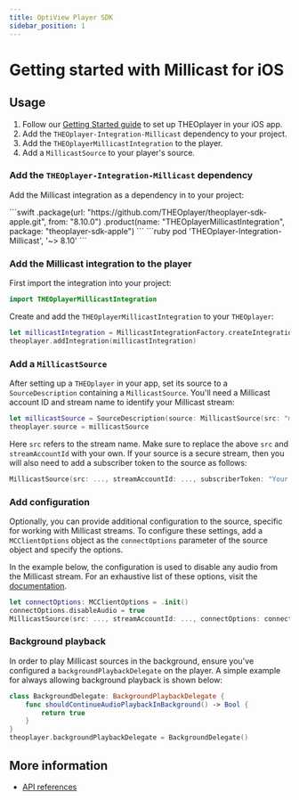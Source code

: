 ```yaml
---
title: OptiView Player SDK
sidebar_position: 1
---
```


# Getting started with Millicast for iOS


## Usage

1. Follow our [Getting Started guide](pathname:///theoplayer/getting-started/sdks/ios/getting-started) to set up THEOplayer in your iOS app.
2. Add the `THEOplayer-Integration-Millicast` dependency to your project.
3. Add the `THEOplayerMillicastIntegration` to the player.
4. Add a `MillicastSource` to your player's source.

### Add the `THEOplayer-Integration-Millicast` dependency

Add the Millicast integration as a dependency in to your project:

<Tabs queryString="lang">
    <!-- prettier-ignore-start -->
    <TabItem value="spm" label="Swift Package Manager">
    ```swift
    .package(url: "https://github.com/THEOplayer/theoplayer-sdk-apple.git", from: "8.10.0")
    .product(name: "THEOplayerMillicastIntegration", package: "theoplayer-sdk-apple")
    ```
    </TabItem>
    <TabItem value="cocoapods" label="Cocoapods">
    ```ruby
    pod 'THEOplayer-Integration-Millicast', '~> 8.10'
    ```
    </TabItem>
    <!-- prettier-ignore-end -->
</Tabs>

### Add the Millicast integration to the player

First import the integration into your project:

```swift
import THEOplayerMillicastIntegration
```

Create and add the `THEOplayerMillicastIntegration` to your `THEOplayer`:

```swift
let millicastIntegration = MillicastIntegrationFactory.createIntegration()
theoplayer.addIntegration(millicastIntegration)
```

### Add a `MillicastSource`

After setting up a `THEOplayer` in your app, set its source to a `SourceDescription` containing a `MillicastSource`.
You'll need a Millicast account ID and stream name to identify your Millicast stream:

```swift
let millicastSource = SourceDescription(source: MillicastSource(src: "multiview", streamAccountId: "k9Mwad"))
theoplayer.source = millicastSource
```

Here `src` refers to the stream name. Make sure to replace the above `src` and `streamAccountId` with your own. If your source is a secure stream, then you will
also need to add a subscriber token to the source as follows:

```swift
MillicastSource(src: ..., streamAccountId: ..., subscriberToken: "Your token")
```

### Add configuration

Optionally, you can provide additional configuration to the source, specific for working with Millicast streams.
To configure these settings, add a `MCClientOptions` object as the `connectOptions` parameter of the source object
and specify the options.

In the example below, the configuration is used to disable any audio from the Millicast stream.
For an exhaustive list of these options, visit the [documentation](https://millicast.github.io/doc/latest/apple/documentation/millicastsdk/mcclientoptions).

```swift
let connectOptions: MCClientOptions = .init()
connectOptions.disableAudio = true
MillicastSource(src: ..., streamAccountId: ..., connectOptions: connectOptions)
```

### Background playback

In order to play Millicast sources in the background, ensure you've configured a `backgroundPlaybackDelegate` on the player. A simple example for always allowing background playback is shown below:

```swift
class BackgroundDelegate: BackgroundPlaybackDelegate {
    func shouldContinueAudioPlaybackInBackground() -> Bool {
        return true
    }
}
theoplayer.backgroundPlaybackDelegate = BackgroundDelegate()
```

## More information

- [API references](pathname:///theoplayer/v9/api-reference/ios/Millicast/index.html)
